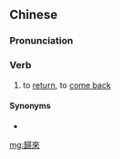 {{also|归来}}
==Chinese==
{{zh-forms|s=归来}}

===Pronunciation===
{{zh-pron
|m=guīlái
|c=gwai1 loi4
|cat=v
}}

===Verb===
{{zh-verb}}

# to [[return]], to [[come back]]

====Synonyms====
* {{zh-l|回來}}

[[mg:歸來]]